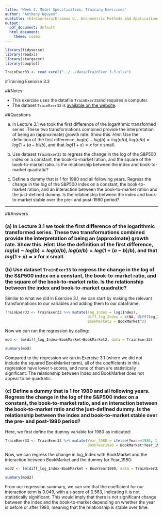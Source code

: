 ```yaml
---
title: 'Week 3: Model Specification, Training Exercises'
author: "Anthony Nguyen"
subtitle: <h3>Coursera/Erasmus U., Econometric Methods and Applications</h3>
output:
  pdf_document: default
  html_document:
    theme: cosmo
---
```

```r
library(tidyverse)
library(readxl)
library(stargazer)
library(cowplot)
```

```r
TrainExer33 <- read_excel("../../data/TrainExer 3-3.xlsx")
```

\makeatletter
\g@addto@macro\bfseries{\boldmath}
\makeatother

#Training Exercise 3.3  

##Notes:

* This exercise uses the datafile `TrainExer33`and requires a computer.  
* The dataset `TrainExer33` is [available on the website](https://d396qusza40orc.cloudfront.net/eureconometrics-assets/Dataset%20Files%20for%20On-Demand%20Course/Exercises%20and%20datasets/Module%203/TrainExer%203-3.xlsx).  
  
##Questions  
  
(a) In Lecture 3.1 we took the first difference of the logarithmic transformed series. These two transformations combined provide the interpretation of being an (approximate) growth rate. Show this. *Hint*: Use the definition of the first difference, $log(a) - log(b) = log(a/b), log(a/b) = log(1 + (a-b)/b)$, and that $log(1 + x) \approx x$ for $x$ small. 

(b) Use dataset `TrainExer33` to regress the change in the log of the S&P500 index on a constant, the book-to-market ration, and the square of the book-to-market ratio. Is the relationship between the index and book-to-market quadratic?    
    
(c) Define a dummy that is 1 for 1980 and all following years. Regress the change in the log of the S&P500 index on a constant, the book-to-market ration, and an interaction between the book-to-market ration and the just-defined dummy. Is the relationship between the index and book-to-market stable over the pre- and post-1980 period?   
     
***
\pagebreak  
  
##Answers

### (a) In Lecture 3.1 we took the first difference of the logarithmic transformed series. These two transformations combined provide the interpretation of being an (approximate) growth rate. Show this. *Hint*: Use the definition of the first difference, $log(a) - log(b) = log(a/b), log(a/b) = log(1 + (a-b)/b)$, and that $log(1 + x) \approx x$ for $x$ small.  
  
\begin{align*}
\Delta (y_i) &= log(y_i) - log(y_i - 1) \\
  &= log(\frac{y_i}{y_i - 1}) \\
  &= log(1 + \frac{y_i - y_i - 1}{y_i - 1}) \\
  &= log(1 + \frac{\Delta y_i}{y_i - 1}) \\
  &\approx \frac{\Delta y_i}{y_i - 1}
  \end{align*}

### (b) Use dataset `TrainExer33` to regress the change in the log of the S&P500 index on a constant, the book-to-market ratio, and the square of the book-to-market ratio. Is the relationship between the index and book-to-market quadratic?  
  
Similar to what we did in Exercise 3.1, we can start by  making the relevant transformations to our variables and adding them to our dataframe:  
```r

TrainExer33 <- TrainExer33 %>% mutate(log_Index = log(Index), 
                                      diff_log_Index = c(NA, diff(log_Index, lag=1)), 
                                      BookMarket2 = BookMarket^2)
```
Now we can run the regression by calling:
```r

mod <- lm(diff_log_Index~BookMarket+BookMarket2, data = TrainExer33)

summary(mod)  
```
Compared to the regression we ran in Exercise 3.1 (where we did not include the squared BookMarket term), all of the coefficients in this regression have lower t-scores, and none of them are statistically significant. The relationship between Index and BookMarket does not appear to be quadratic.  
   
### (c) Define a dummy that is 1 for 1980 and all following years. Regress the change in the log of the S&P500 index on a constant, the book-to-market ratio, and an interaction between the book-to-market ratio and the just-defined dummy. Is the relationship between the index and book-to-market stable over the pre- and post-1980 period?    
Here, we first define the dummy variable for 1980 as indicated:
```r
TrainExer33 <- TrainExer33 %>% mutate(Year_1980 = ifelse(Year>=1980, 1, 0),
                                      BookYear1980 = BookMarket*Year_1980)
```
Now, we can regress the change in log_Index with BookMarket and the interaction between BookMarket and the dummy for Year_1980:  
```r

mod2 <- lm(diff_log_Index~BookMarket + BookYear1980, data = TrainExer33)

summary(mod2)  
```
From our regression summary, we can see that the coefficient for our interaction term is 0.049, with a t-score of 0.563, indicating it is not statistically significant. This would imply that there is not significant change between the index and the book-to-market depending on whether the year is before or after 1980, meaning that the relationship is stable over time.  

